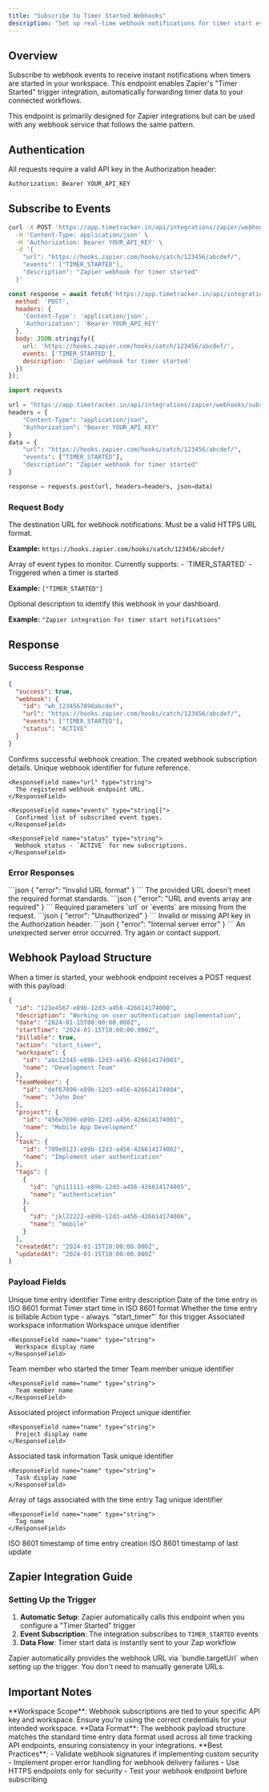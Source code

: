 ```yaml
---
title: "Subscribe to Timer Started Webhooks"
description: "Set up real-time webhook notifications for timer start events in your Zapier integrations."
---
```


## Overview

Subscribe to webhook events to receive instant notifications when timers are started in your workspace. This endpoint enables Zapier's "Timer Started" trigger integration, automatically forwarding timer data to your connected workflows.

<Note>
This endpoint is primarily designed for Zapier integrations but can be used with any webhook service that follows the same pattern.
</Note>

## Authentication

All requests require a valid API key in the Authorization header:

```bash
Authorization: Bearer YOUR_API_KEY
```

## Subscribe to Events

<CodeGroup>

```bash cURL
curl -X POST 'https://app.timetracker.in/api/integrations/zapier/webhooks/subscribe' \
  -H 'Content-Type: application/json' \
  -H 'Authorization: Bearer YOUR_API_KEY' \
  -d '{
    "url": "https://hooks.zapier.com/hooks/catch/123456/abcdef/",
    "events": ["TIMER_STARTED"],
    "description": "Zapier webhook for timer started"
  }'
```

```javascript JavaScript
const response = await fetch('https://app.timetracker.in/api/integrations/zapier/webhooks/subscribe', {
  method: 'POST',
  headers: {
    'Content-Type': 'application/json',
    'Authorization': 'Bearer YOUR_API_KEY'
  },
  body: JSON.stringify({
    url: 'https://hooks.zapier.com/hooks/catch/123456/abcdef/',
    events: ['TIMER_STARTED'],
    description: 'Zapier webhook for timer started'
  })
});
```

```python Python
import requests

url = "https://app.timetracker.in/api/integrations/zapier/webhooks/subscribe"
headers = {
    "Content-Type": "application/json",
    "Authorization": "Bearer YOUR_API_KEY"
}
data = {
    "url": "https://hooks.zapier.com/hooks/catch/123456/abcdef/",
    "events": ["TIMER_STARTED"],
    "description": "Zapier webhook for timer started"
}

response = requests.post(url, headers=headers, json=data)
```

</CodeGroup>

### Request Body

<ParamField body="url" type="string" required>
  The destination URL for webhook notifications. Must be a valid HTTPS URL format.
  
  **Example:** `https://hooks.zapier.com/hooks/catch/123456/abcdef/`
</ParamField>

<ParamField body="events" type="string[]" required>
  Array of event types to monitor. Currently supports:
  - `TIMER_STARTED` - Triggered when a timer is started
  
  **Example:** `["TIMER_STARTED"]`
</ParamField>

<ParamField body="description" type="string" optional>
  Optional description to identify this webhook in your dashboard.
  
  **Example:** `"Zapier integration for timer start notifications"`
</ParamField>

## Response

### Success Response

```json
{
  "success": true,
  "webhook": {
    "id": "wh_1234567890abcdef",
    "url": "https://hooks.zapier.com/hooks/catch/123456/abcdef/",
    "events": ["TIMER_STARTED"],
    "status": "ACTIVE"
  }
}
```

<ResponseField name="success" type="boolean">
  Confirms successful webhook creation.
</ResponseField>

<ResponseField name="webhook" type="object">
  The created webhook subscription details.
  
  <Expandable title="Webhook Object Properties">
    <ResponseField name="id" type="string">
      Unique webhook identifier for future reference.
    </ResponseField>
    
    <ResponseField name="url" type="string">
      The registered webhook endpoint URL.
    </ResponseField>
    
    <ResponseField name="events" type="string[]">
      Confirmed list of subscribed event types.
    </ResponseField>
    
    <ResponseField name="status" type="string">
      Webhook status - `ACTIVE` for new subscriptions.
    </ResponseField>
  </Expandable>
</ResponseField>

### Error Responses

<AccordionGroup>
  <Accordion title="400 Bad Request - Invalid URL">
    ```json
    {
      "error": "Invalid URL format"
    }
    ```
    The provided URL doesn't meet the required format standards.
  </Accordion>
  
  <Accordion title="400 Bad Request - Missing Fields">
    ```json
    {
      "error": "URL and events array are required"
    }
    ```
    Required parameters `url` or `events` are missing from the request.
  </Accordion>
  
  <Accordion title="401 Unauthorized">
    ```json
    {
      "error": "Unauthorized"
    }
    ```
    Invalid or missing API key in the Authorization header.
  </Accordion>
  
  <Accordion title="500 Internal Server Error">
    ```json
    {
      "error": "Internal server error"
    }
    ```
    An unexpected server error occurred. Try again or contact support.
  </Accordion>
</AccordionGroup>

## Webhook Payload Structure

When a timer is started, your webhook endpoint receives a POST request with this payload:

```json
{
  "id": "123e4567-e89b-12d3-a456-426614174000",
  "description": "Working on user authentication implementation",
  "date": "2024-01-15T00:00:00.000Z",
  "startTime": "2024-01-15T10:00:00.000Z",
  "billable": true,
  "action": "start_timer",
  "workspace": {
    "id": "abc12345-e89b-12d3-a456-426614174003",
    "name": "Development Team"
  },
  "teamMember": {
    "id": "def67890-e89b-12d3-a456-426614174004",
    "name": "John Doe"
  },
  "project": {
    "id": "456e7890-e89b-12d3-a456-426614174001",
    "name": "Mobile App Development"
  },
  "task": {
    "id": "789e0123-e89b-12d3-a456-426614174002",
    "name": "Implement user authentication"
  },
  "tags": [
    {
      "id": "ghi11111-e89b-12d3-a456-426614174005",
      "name": "authentication"
    },
    {
      "id": "jkl22222-e89b-12d3-a456-426614174006",
      "name": "mobile"
    }
  ],
  "createdAt": "2024-01-15T10:00:00.000Z",
  "updatedAt": "2024-01-15T10:00:00.000Z"
}
```

### Payload Fields

<ResponseField name="id" type="string">
  Unique time entry identifier
</ResponseField>

<ResponseField name="description" type="string">
  Time entry description
</ResponseField>

<ResponseField name="date" type="string">
  Date of the time entry in ISO 8601 format
</ResponseField>

<ResponseField name="startTime" type="string">
  Timer start time in ISO 8601 format
</ResponseField>

<ResponseField name="billable" type="boolean">
  Whether the time entry is billable
</ResponseField>

<ResponseField name="action" type="string">
  Action type - always `"start_timer"` for this trigger
</ResponseField>

<ResponseField name="workspace" type="object">
  Associated workspace information
  
  <Expandable title="Workspace Properties">
    <ResponseField name="id" type="string">
      Workspace unique identifier
    </ResponseField>
    
    <ResponseField name="name" type="string">
      Workspace display name
    </ResponseField>
  </Expandable>
</ResponseField>

<ResponseField name="teamMember" type="object">
  Team member who started the timer
  
  <Expandable title="Team Member Properties">
    <ResponseField name="id" type="string">
      Team member unique identifier
    </ResponseField>
    
    <ResponseField name="name" type="string">
      Team member name
    </ResponseField>
  </Expandable>
</ResponseField>

<ResponseField name="project" type="object">
  Associated project information
  
  <Expandable title="Project Properties">
    <ResponseField name="id" type="string">
      Project unique identifier
    </ResponseField>
    
    <ResponseField name="name" type="string">
      Project display name
    </ResponseField>
  </Expandable>
</ResponseField>

<ResponseField name="task" type="object">
  Associated task information
  
  <Expandable title="Task Properties">
    <ResponseField name="id" type="string">
      Task unique identifier
    </ResponseField>
    
    <ResponseField name="name" type="string">
      Task display name
    </ResponseField>
  </Expandable>
</ResponseField>

<ResponseField name="tags" type="array">
  Array of tags associated with the time entry
  
  <Expandable title="Tag Properties">
    <ResponseField name="id" type="string">
      Tag unique identifier
    </ResponseField>
    
    <ResponseField name="name" type="string">
      Tag name
    </ResponseField>
  </Expandable>
</ResponseField>

<ResponseField name="createdAt" type="string">
  ISO 8601 timestamp of time entry creation
</ResponseField>

<ResponseField name="updatedAt" type="string">
  ISO 8601 timestamp of last update
</ResponseField>

## Zapier Integration Guide

### Setting Up the Trigger

1. **Automatic Setup**: Zapier automatically calls this endpoint when you configure a "Timer Started" trigger
2. **Event Subscription**: The integration subscribes to `TIMER_STARTED` events
3. **Data Flow**: Timer start data is instantly sent to your Zap workflow

<Tip>
Zapier automatically provides the webhook URL via `bundle.targetUrl` when setting up the trigger. You don't need to manually generate URLs.
</Tip>

## Important Notes

<Warning>
**Workspace Scope**: Webhook subscriptions are tied to your specific API key and workspace. Ensure you're using the correct credentials for your intended workspace.
</Warning>

<Info>
**Data Format**: The webhook payload structure matches the standard time entry data format used across all time tracking API endpoints, ensuring consistency in your integrations.
</Info>

<Check>
**Best Practices**: 
- Validate webhook signatures if implementing custom security
- Implement proper error handling for webhook delivery failures  
- Use HTTPS endpoints only for security
- Test your webhook endpoint before subscribing
</Check>